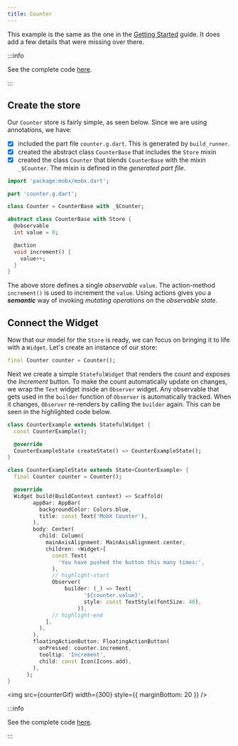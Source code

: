 ```yaml
---
title: Counter
---
```


This example is the same as the one in the [Getting Started](/getting-started)
guide. It does add a few details that were missing over there.

:::info

See the complete code
[here](https://github.com/mobxjs/mobx.dart/tree/main/mobx_examples/lib/counter).

:::

## Create the store

Our `Counter` store is fairly simple, as seen below. Since we are using
annotations, we have:

- [x] included the part file `counter.g.dart`. This is generated by
      `build_runner`.
- [x] created the abstract class `CounterBase` that includes the `Store` mixin
- [x] created the class `Counter` that blends `CounterBase` with the mixin
      `_$Counter`. The mixin is defined in the _generated part file_.

```dart
import 'package:mobx/mobx.dart';

part 'counter.g.dart';

class Counter = CounterBase with _$Counter;

abstract class CounterBase with Store {
  @observable
  int value = 0;

  @action
  void increment() {
    value++;
  }
}

```

The above store defines a single _observable_ `value`. The action-method
`increment()` is used to increment the `value`. Using actions gives you a
_**semantic**_ way of invoking _mutating operations_ on the _observable state_.

## Connect the Widget

Now that our model for the `Store` is ready, we can focus on bringing it to life
with a `Widget`. Let's create an instance of our store:

```dart
final Counter counter = Counter();
```

Next we create a simple `StatefulWidget` that renders the count and exposes the
_Increment_ button. To make the count automatically update on changes, we wrap
the `Text` widget inside an `Observer` widget. Any observable that gets used in
the `builder` function of `Observer` is automatically tracked. When it changes,
`Observer` re-renders by calling the `builder` again. This can be seen in the
highlighted code below.

```dart
class CounterExample extends StatefulWidget {
  const CounterExample();

  @override
  CounterExampleState createState() => CounterExampleState();
}

class CounterExampleState extends State<CounterExample> {
  final Counter counter = Counter();

  @override
  Widget build(BuildContext context) => Scaffold(
        appBar: AppBar(
          backgroundColor: Colors.blue,
          title: const Text('MobX Counter'),
        ),
        body: Center(
          child: Column(
            mainAxisAlignment: MainAxisAlignment.center,
            children: <Widget>[
              const Text(
                'You have pushed the button this many times:',
              ),
              // highlight-start
              Observer(
                  builder: (_) => Text(
                        '${counter.value}',
                        style: const TextStyle(fontSize: 40),
                      )),
              // highlight-end
            ],
          ),
        ),
        floatingActionButton: FloatingActionButton(
          onPressed: counter.increment,
          tooltip: 'Increment',
          child: const Icon(Icons.add),
        ),
      );
}

```


<img src={counterGif} width={300} style={{ marginBottom: 20 }} />

:::info

See the complete code
[here](https://github.com/mobxjs/mobx.dart/tree/main/mobx_examples/lib/counter).

:::
